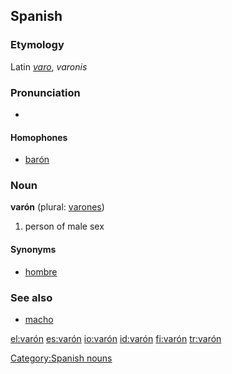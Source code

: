 ==Spanish==

===Etymology===
Latin ''[[varo]]'', ''varonis''

===Pronunciation===
* {{IPA|/ba'ɾoŋ/}}

====Homophones====
*[[barón]]

===Noun===
'''varón''' {{m}} (plural: [[varones]])

# person of male sex

====Synonyms====
*[[hombre]] {{m}}

===See also===
*[[macho]]

[[Category:Spanish nouns]]

[[el:varón]]
[[es:varón]]
[[io:varón]]
[[id:varón]]
[[fi:varón]]
[[tr:varón]]